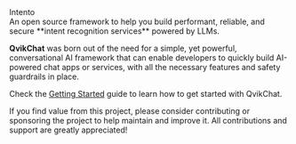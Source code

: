
<div className="text-3xl font-bold mt-5">Intento</div>
<span className="block text-muted font-light">
  An open source framework to help you build performant, reliable, and secure **intent recognition services** powered by LLMs.
</span>

**QvikChat** was born out of the need for a simple, yet powerful, conversational AI framework that can enable developers to quickly build AI-powered chat apps or services, with all the necessary features and safety guardrails in place.

Check the [Getting Started](/getting-started) guide to learn how to get started with QvikChat.

If you find value from this project, please consider contributing or sponsoring the project to help maintain and improve it. All contributions and support are greatly appreciated!

<SponsorBtn variant="outline" className="my-5"></SponsorBtn>
